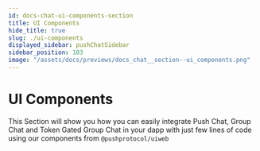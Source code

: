 ```yaml
---
id: docs-chat-ui-components-section
title: UI Components
hide_title: true
slug: ./ui-components
displayed_sidebar: pushChatSidebar
sidebar_position: 103
image: "/assets/docs/previews/docs_chat__section--ui_components.png"
---
```


# UI Components

This Section will show you how you can easily integrate Push Chat, Group Chat and Token Gated Group Chat in your dapp with just few lines of code using our components from `@pushprotocol/uiweb`

<head>
  <title>UI Components | Push Chat | Push Documentation</title>
</head>


<DocCardList />
